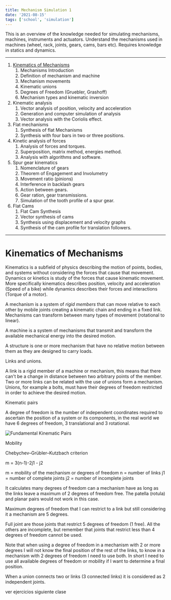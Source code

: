 ```yaml
---
title: Mechanism Simulation 1
date: '2021-08-15'
tags: ['school', 'simulation']
---
```



This is an overview of the knowledge needed for simulating mechanisms, machines, instruments and actuators. Understand the mechanisms used in machines (wheel, rack, joints, gears, cams, bars etc).  Requires knowledge in statics and dynamics. 

***

1. [Kinematics of Mechanisms](#kinematics-of-mechanisms)
	1. Mechanisms Introduction
	2. Definition of mechanism and machine
	3. Mechanism movements
	4. Kinematic unions
	5. Degrees of Freedom (Gruebler, Grashoff)
	6. Mechanism types and kinematic inversion
2. Kinematic analysis
	1. Vector analysis of position, velocity and acceleration
	2. Generation and computer simulation of analysis
	3. Vector analysis with the Coriolis effect.
3. Flat mechanisms
	1. Synthesis of flat Mechanisms
	2. Synthesis with four bars in two or three positions.
4. Kinetic analysis of forces
	1. Analysis of forces and torques.
	2. Superposition, matrix method, energies method.
	3. Analysis with algorithms and software.
5. Spur gear kinematics
	1. Nomenclature of gears
	2. Theorem of Engagement and Involumetry
	3. Movement ratio (pinions)
	4. Interference in backlash gears
	5. Action between gears.
	6. Gear ration, gear transmissions.
	7. Simulation of the tooth profile of a spur gear.
6. Flat Cams
	1. Flat Cam Synthesis
	2. Vector synthesis of cams
	3. Synthesis using displacement and velocity graphs
	4. Synthesis of the cam profile for translation followers.

***

# Kinematics of Mechanisms #

Kinematics is a subfield of physics describing the motion of points, bodies, and systems without considering the forces that cause that movement. Dynamics or kinetics is study of the forces that cause kinematic movement. More specifically kinematics describes position, velocity and acceleration (Speed of a bike) while dynamics describes their forces and interactions (Torque of a motor).

A mechanism is a system of *rigid members* that can move relative to each other by mobile joints creating a kinematic chain and ending in a fixed link. Mechanisms can transform between many types of movement (rotational to linear).

A machine is a system of mechanisms that transmit and transform the available mechanical energy into the desired motion.

A structure is one or more mechanism that have no relative motion between them as they are designed to carry loads. 

Links and unions.

A link is a rigid member of a machine or mechanism, this means that there can't be a change in distance between two arbitrary points of the member. Two or more links can be related with the use of unions form a mechanism. Unions, for example a bolts, must have their degrees of freedom restricted in order to achieve the desired motion.

Kinematic pairs

A degree of freedom is the number of independent coordinates required to ascertain the position of a system or its components, in the real world we have 6 degrees of freedom, 3 translational and 3 rotational. 

![Fundamental Kinematic Pairs](/static/images/notes/FundamentalKinematicPairs.jpg)

Mobility

Chebychev–Grübler–Kutzbach criterion

m = 3(n-1)-2j1 - j2

m = mobility of the mechanism or degrees of freedom
n = number of links
j1 = number of complete joints
j2 = number of incomplete joints

It calculates many degrees of freedom can a mechanism have as long as the links leave a maximum of 2 degrees of freedom free. The patella (rotula) and planar pairs would not work in this case.

Maximum degrees of freedom that I can restrict to a link but still considering it a mechanism are 5 degrees.

Full joint are those joints that restrict 5 degrees of freedom (1 free). All the others are incomplete, but remember that joints that restrict less than 4 degrees of freedom cannot be used.

Note that when using a degree of freedom in a mechanism with 2 or more degrees I will not know the final position of the rest of the links, to know in a mechanism with 2 degrees of freedom I need to use both.
In short I need to use all available degrees of freedom or mobility if I want to determine a final position.

When a union connects two or links (3 connected links) it is considered as 2 independent joints.

ver ejercicios siguiente clase